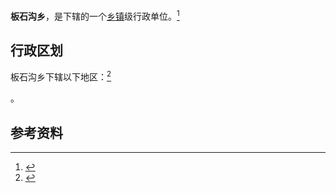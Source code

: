 {{中国乡级行政区|21/07/81/212/000}}

'''板石沟乡'''，是{{PRC admin/fullname|21/07/81/212/000|3}}下辖的一个[[乡镇|乡镇]]级行政单位。<ref>{{PRC admin/ref sgc|{{PRC admin/parent|21/07/81/212/000}}}}</ref>

== 行政区划 ==

板石沟乡下辖以下地区：<ref>{{PRC admin/ref sgc|21/07/81/212/000}}</ref>

{{PRC admin/children|21/07/81/212/000}}。

== 参考资料 ==

{{reflist}}

{{行政区划小作品}}
{{PRC admin/navcat|21/07/81/212/000}}